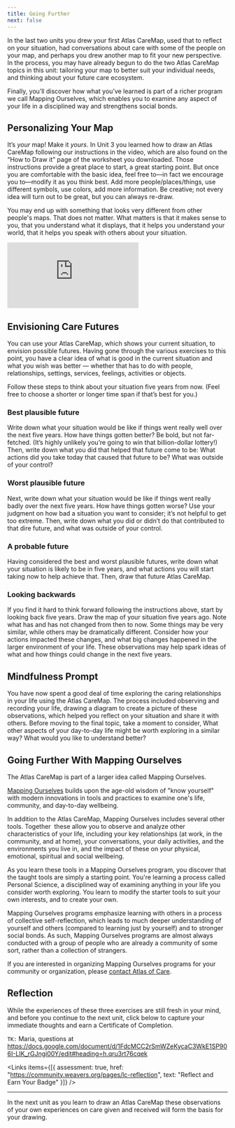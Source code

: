 ```yaml
---
title: Going Further
next: false
---
```


In the last two units you drew your first Atlas CareMap, used that to reflect on your situation, had conversations about care with some of the people on your map, and perhaps you drew another map to fit your new perspective. In the process, you may have already begun to do the two Atlas CareMap topics in this unit: tailoring your map to better suit your individual needs, and thinking about your future care ecosystem. 

Finally, you’ll discover how what you’ve learned is part of a richer program we call Mapping Ourselves, which enables you to examine any aspect of your life in a disciplined way and strengthens social bonds.

## Personalizing Your Map

It’s _your_ map! Make it _yours_. In Unit 3 you learned how to draw an Atlas CareMap following our instructions in the video, which are also found on the “How to Draw it” page of the worksheet you downloaded. Those instructions provide a great place to start, a great starting point. But once you are comfortable with the basic idea, feel free to—in fact we encourage you to—modify it as you think best. Add more people/places/things, use different symbols, use colors, add more information. Be creative; not every idea will turn out to be great, but you can always re-draw.

You may end up with something that looks very different from other people's maps. That does not matter. What matters is that it makes sense to you, that you understand what it displays, that it helps you understand your world, that it helps you speak with others about your situation.

<Embed src="https://player.vimeo.com/video/859560759" />

## Envisioning Care Futures

You can use your Atlas CareMap, which shows your current situation, to envision possible futures. Having gone through the various exercises to this point, you have a clear idea of what is good in the current situation and what you wish was better — whether that has to do with people, relationships, settings, services, feelings, activities or objects.

Follow these steps to think about your situation five years from now. (Feel free to choose a shorter or longer time span if that’s best for you.)

### Best plausible future

Write down what your situation would be like if things went really well over the next five years. How have things gotten better? Be bold, but not far-fetched. (It’s highly unlikely you’re going to win that billion-dollar lottery!) Then, write down what you did that helped that future come to be: What actions did you take today that caused that future to be? What was outside of your control?

### Worst plausible future

Next, write down what your situation would be like if things went really badly over the next five years. How have things gotten worse? Use your judgment on how bad a situation you want to consider; it’s not helpful to get too extreme. Then, write down what you did or didn’t do that contributed to that dire future, and what was outside of your control.

### A probable future

Having considered the best and worst plausible futures, write down what your situation is likely to be in five years, and what actions you will start taking now to help achieve that. Then, draw that future Atlas CareMap.

### Looking backwards

If you find it hard to think forward following the instructions above, start by looking back five years. Draw the map of your situation five years ago. Note what has and has not changed from then to now. Some things may be very similar, while others may be dramatically different. Consider how your actions impacted these changes, and what big changes happened in the larger environment of your life. These observations may help spark ideas of what and how things could change in the next five years.

<Box>

## Mindfulness Prompt

You have now spent a good deal of time exploring the caring relationships in your life using the Atlas CareMap. The process included observing and recording your life, drawing a diagram to create a picture of these observations, which helped you reflect on your situation and share it with others. Before moving to the final topic, take a moment to consider, What other aspects of your day-to-day life might be worth exploring in a similar way? What would you like to understand better?

</Box>


## Going Further With Mapping Ourselves

The Atlas CareMap is part of a larger idea called Mapping Ourselves.

[Mapping Ourselves](http://atlasofcare.com/mappingourselves) builds upon the age-old wisdom of "know yourself" with modern innovations in tools and practices to examine one's life, community, and day-to-day wellbeing.

In addition to the Atlas CareMap, Mapping Ourselves includes several other tools. Together  these allow you to observe and analyze other characteristics of your life, including your key relationships (at work, in the community, and at home), your conversations, your daily activities, and the environments you live in, and the impact of these on your physical, emotional, spiritual and social wellbeing.

As you learn these tools in a Mapping Ourselves program, you discover that the taught tools are simply a starting point. You're learning a process called Personal Science, a disciplined way of examining anything in your life you consider worth exploring. You learn to modify the starter tools to suit your own interests, and to create your own.

Mapping Ourselves programs emphasize learning with others in a process of collective self-reflection, which leads to much deeper understanding of yourself and others (compared to learning just by yourself) and to stronger social bonds. As such, Mapping Ourselves programs are almost always conducted with a group of people who are already a community of some sort, rather than a collection of strangers.

If you are interested in organizing Mapping Ourselves programs for your community or organization, please [contact Atlas of Care](http://atlasofcare.com/contact).

## Reflection

While the experiences of these three exercises are still fresh in your mind, and before you continue to the next unit, click below to capture your immediate thoughts and earn a Certificate of Completion.

`TK:` Maria, questions at https://docs.google.com/document/d/1FdcMCC2rSmWZeKycaC3WkE1SP906I-LIK_rGJngi00Y/edit#heading=h.qru3rt76cqek

<Links
  items={[{
    assessment: true,
    href: "https://community.weavers.org/pages/lc-reflection",
    text: "Reflect and Earn Your Badge"
  }]}
/>

---

In the next unit as you learn to draw an Atlas CareMap these observations of your own experiences on care given and received will form the basis for your drawing.